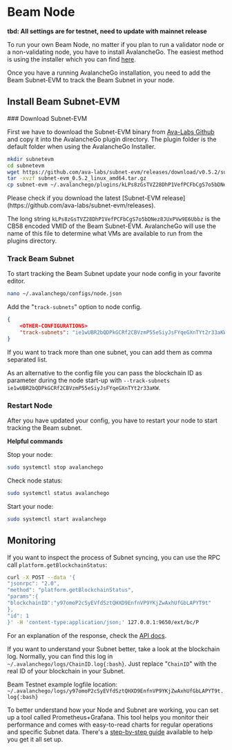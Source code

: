 
# Beam Node

**tbd: All settings are for testnet, need to update with mainnet release**

To run your own Beam Node, no matter if you plan to run a validator node or a non-validating node, you have to install AvalancheGo. The easiest method is using the installer which you can find [here](https://docs.avax.network/nodes/build/set-up-node-with-installer).

Once you have a running AvalancheGo installation, you need to add the Beam Subnet-EVM to track the Beam Subnet in your node.


## Install Beam Subnet-EVM

<Steps>
### Download Subnet-EVM


First we have to download the Subnet-EVM binary from [Ava-Labs Github](https://github.com/ava-labs/subnet-evm) and copy it into the AvalancheGo plugin directory. The plugin folder is the default folder when using the AvalancheGo Installer.

```bash /kLPs8zGsTVZ28DhP1VefPCFbCgS7o5bDNez8JUxPVw9E6Ubbz/
mkdir subnetevm
cd subnetevm
wget https://github.com/ava-labs/subnet-evm/releases/download/v0.5.2/subnet-evm_0.5.2_linux_amd64.tar.gz
tar -xvzf subnet-evm_0.5.2_linux_amd64.tar.gz
cp subnet-evm ~/.avalanchego/plugins/kLPs8zGsTVZ28DhP1VefPCFbCgS7o5bDNez8JUxPVw9E6Ubbz
```

<Callout type="info">
  Please check if you download the latest [Subnet-EVM release](https://github.com/ava-labs/subnet-evm/releases).
</Callout>

The long string `kLPs8zGsTVZ28DhP1VefPCFbCgS7o5bDNez8JUxPVw9E6Ubbz` is the CB58 encoded VMID of the Beam Subnet-EVM. AvalancheGo will use the name of this file to determine what VMs are available to run from the plugins directory. 

### Track Beam Subnet

To start tracking the Beam Subnet update your node config in your favorite editor.

```bash copy
nano ~/.avalanchego/configs/node.json
```

Add the "`track-subnets`" option to node config. 
```json
{
	<OTHER-CONFIGURATIONS>
	"track-subnets": "ie1wUBR2bQDPkGCRf2CBVzmP55eSiyJsFYqeGXnTYt2r33aKW"
}
```
If you want to track more than one subnet, you can add them as comma separated list. 

As an alternative to the config file you can pass the blockchain ID as parameter during the node start-up with `--track-subnets ie1wUBR2bQDPkGCRf2CBVzmP55eSiyJsFYqeGXnTYt2r33aKW`. 

### Restart Node

After you have updated your config, you have to restart your node to start tracking the Beam subnet. 

**Helpful commands** 

Stop your node: 
```bash copy
sudo systemctl stop avalanchego
```

Check node status: 
```bash copy
sudo systemctl status avalanchego
```

Start your node:
```bash copy
sudo systemctl start avalanchego
```

</Steps>




## Monitoring

If you want to inspect the process of Subnet syncing, you can use the RPC call `platform.getBlockchainStatus`:

```bash /y97omoP2cSyEVfdSztQHXD9EnfnVP9YKjZwAxhUfGbLAPYT9t/ copy
curl -X POST --data '{
"jsonrpc": "2.0",
"method": "platform.getBlockchainStatus",
"params":{
"blockchainID":"y97omoP2cSyEVfdSztQHXD9EnfnVP9YKjZwAxhUfGbLAPYT9t"
},
"id": 1
}' -H 'content-type:application/json;' 127.0.0.1:9650/ext/bc/P
```

For an explanation of the response, check the [API docs](https://docs.avax.network/apis/avalanchego/apis/p-chain#platformgetblockchainstatus).

If you want to understand your Subnet better, take a look at the blockchain log. Normally, you can find this log in `~/.avalanchego/logs/ChainID.log{:bash}`. Just replace "`ChainID`" with the real ID of your blockchain in your Subnet.

Beam Testnet example logfile location: 
`~/.avalanchego/logs/y97omoP2cSyEVfdSztQHXD9EnfnVP9YKjZwAxhUfGbLAPYT9t.log{:bash}`

To better understand how your Node and Subnet are working, you can set up a tool called Prometheus+Grafana. This tool helps you monitor their performance and comes with easy-to-read charts for regular operations and specific Subnet data. There's a [step-by-step guide](https://docs.avax.network/nodes/maintain/setting-up-node-monitoring) available to help you get it all set up.